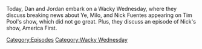 {{DEFAULTSORT:
    #_EPISODE_0752:Ye Took A Dip In The Pool
}}{{Episode
    | title           = Ye Took A Dip In The Pool
    | caption         = [https://knowledgefight.libsyn.com/752-ye-took-a-dip-in-the-pool Listen to this episode on Libsyn]
    | episodeNumber   = 752
    | length          = 02:31:47
    | airDate         = November 30, 2022
    | episodeType     = [[:Category:Wacky Wednesday|Wacky Wednesday]]
    | appearance      = [[Nick Fuentes]], [[Kanye West]], [[Donald Trump]], [[Thomas Edison]], [[Milo Yiannopoulos]], [[Jared Kushner]], [[Barack Obama]], [[Dave Rubin]], [[Steven Crowder]], [[Bill O'Reilly]]
    | previousEpisode = [[751: November 20-21, 2022]]
    | nextEpisode     = [[753: December 1, 2022]]
}}

{{Stub}}

Today, Dan and Jordan embark on a Wacky Wednesday, where they discuss breaking news about Ye, Milo, and Nick Fuentes appearing on Tim Pool's show, which did not go great. Plus, they discuss an episode of Nick's show, America First.

[[Category:Episodes]]
[[Category:Wacky Wednesday]]
